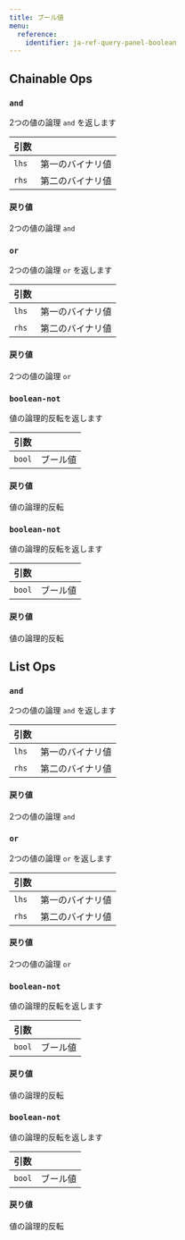 ---
title: ブール値
menu:
  reference:
    identifier: ja-ref-query-panel-boolean
---

## Chainable Ops
<h3 id="and"><code>and</code></h3>

2つの値の論理 `and` を返します

| 引数 |  |
| :--- | :--- |
| `lhs` | 第一のバイナリ値 |
| `rhs` | 第二のバイナリ値 |

#### 戻り値
2つの値の論理 `and`

<h3 id="or"><code>or</code></h3>

2つの値の論理 `or` を返します

| 引数 |  |
| :--- | :--- |
| `lhs` | 第一のバイナリ値 |
| `rhs` | 第二のバイナリ値 |

#### 戻り値
2つの値の論理 `or`

<h3 id="boolean-not"><code>boolean-not</code></h3>

値の論理的反転を返します

| 引数 |  |
| :--- | :--- |
| `bool` | ブール値 |

#### 戻り値
値の論理的反転

<h3 id="boolean-not"><code>boolean-not</code></h3>

値の論理的反転を返します

| 引数 |  |
| :--- | :--- |
| `bool` | ブール値 |

#### 戻り値
値の論理的反転


## List Ops
<h3 id="and"><code>and</code></h3>

2つの値の論理 `and` を返します

| 引数 |  |
| :--- | :--- |
| `lhs` | 第一のバイナリ値 |
| `rhs` | 第二のバイナリ値 |

#### 戻り値
2つの値の論理 `and`

<h3 id="or"><code>or</code></h3>

2つの値の論理 `or` を返します

| 引数 |  |
| :--- | :--- |
| `lhs` | 第一のバイナリ値 |
| `rhs` | 第二のバイナリ値 |

#### 戻り値
2つの値の論理 `or`

<h3 id="boolean-not"><code>boolean-not</code></h3>

値の論理的反転を返します

| 引数 |  |
| :--- | :--- |
| `bool` | ブール値 |

#### 戻り値
値の論理的反転

<h3 id="boolean-not"><code>boolean-not</code></h3>

値の論理的反転を返します

| 引数 |  |
| :--- | :--- |
| `bool` | ブール値 |

#### 戻り値
値の論理的反転